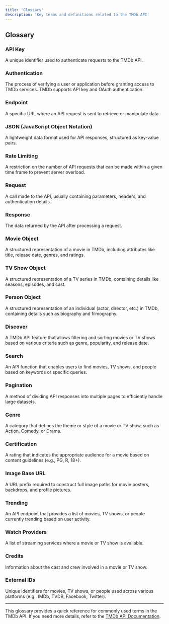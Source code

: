 ```yaml
---
title: 'Glossary'
description: 'Key terms and definitions related to the TMDb API'
---
```


## Glossary

### API Key
A unique identifier used to authenticate requests to the TMDb API.

### Authentication
The process of verifying a user or application before granting access to TMDb services. TMDb supports API key and OAuth authentication.

### Endpoint
A specific URL where an API request is sent to retrieve or manipulate data.

### JSON (JavaScript Object Notation)
A lightweight data format used for API responses, structured as key-value pairs.

### Rate Limiting
A restriction on the number of API requests that can be made within a given time frame to prevent server overload.

### Request
A call made to the API, usually containing parameters, headers, and authentication details.

### Response
The data returned by the API after processing a request.

### Movie Object
A structured representation of a movie in TMDb, including attributes like title, release date, genres, and ratings.

### TV Show Object
A structured representation of a TV series in TMDb, containing details like seasons, episodes, and cast.

### Person Object
A structured representation of an individual (actor, director, etc.) in TMDb, containing details such as biography and filmography.

### Discover
A TMDb API feature that allows filtering and sorting movies or TV shows based on various criteria such as genre, popularity, and release date.

### Search
An API function that enables users to find movies, TV shows, and people based on keywords or specific queries.

### Pagination
A method of dividing API responses into multiple pages to efficiently handle large datasets.

### Genre
A category that defines the theme or style of a movie or TV show, such as Action, Comedy, or Drama.

### Certification
A rating that indicates the appropriate audience for a movie based on content guidelines (e.g., PG, R, 18+).

### Image Base URL
A URL prefix required to construct full image paths for movie posters, backdrops, and profile pictures.

### Trending
An API endpoint that provides a list of movies, TV shows, or people currently trending based on user activity.

### Watch Providers
A list of streaming services where a movie or TV show is available.

### Credits
Information about the cast and crew involved in a movie or TV show.

### External IDs
Unique identifiers for movies, TV shows, or people used across various platforms (e.g., IMDb, TVDB, Facebook, Twitter).

---
This glossary provides a quick reference for commonly used terms in the TMDb API. If you need more details, refer to the [TMDb API Documentation](https://developer.themoviedb.org/docs).

